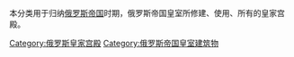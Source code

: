 本分类用于归纳[[俄罗斯帝国|俄罗斯帝国]]时期，俄罗斯帝国皇室所修建、使用、所有的皇家宫殿。

[[Category:俄罗斯皇家宫殿|Category:俄罗斯皇家宫殿]]
[[Category:俄罗斯帝国皇室建筑物|Category:俄罗斯帝国皇室建筑物]]